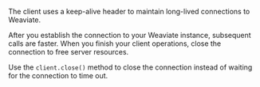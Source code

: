 The client uses a keep-alive header to maintain long-lived connections to Weaviate.

After you establish the connection to your Weaviate instance, subsequent calls are faster. When you finish your client operations, close the connection to free server resources.

Use the `client.close()` method to close the connection instead of waiting for the connection to time out.